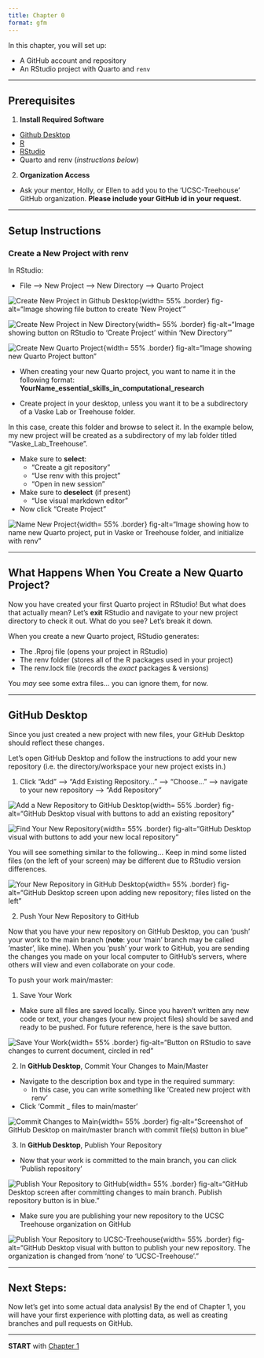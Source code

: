 ```yaml
---
title: Chapter 0
format: gfm
---
```


In this chapter, you will set up:

-   A GitHub account and repository
-   An RStudio project with Quarto and `renv`

------------------------------------------------------------------------

## Prerequisites

1.  **Install Required Software**

-   [Github Desktop](https://github.com/apps/desktop)
-   [R](https://www.r-project.org)
-   [RStudio](https://posit.co/download/rstudio-desktop/)
-   Quarto and renv (*instructions below*)

2.  **Organization Access**

-   Ask your mentor, Holly, or Ellen to add you to the 'UCSC-Treehouse' GitHub organization.
**Please include your GitHub id in your request.**

------------------------------------------------------------------------

## Setup Instructions

### Create a New Project with renv

In RStudio:

-   File --\> New Project --\> New Directory --\> Quarto Project

![Create New Project in Github Desktop](Images/create_new_project.png){width= 55% .border} 
fig-alt="Image showing file button to create 'New Project'"

![Create New Project in New Directory](Images/project_in_existing_directory.png){width= 55% .border}
fig-alt="Image showing button on RStudio to 'Create Project' within 'New Directory'"

![Create New Quarto Project](Images/new_quarto_project.png){width= 55% .border}
fig-alt="Image showing new Quarto Project button"

-   When creating your new Quarto project, you want to name it in the following format: **YourName_essential_skills_in_computational_research**

-   Create project in your desktop, unless you want it to be a subdirectory of a Vaske Lab or Treehouse folder.

In this case, create this folder and browse to select it.
In the example below, my new project will be created as a subdirectory of my lab folder titled "Vaske_Lab_Treehouse".

- Make sure to **select**:
  - "Create a git repository"
  - "Use renv with this project"
  - "Open in new session"
  
- Make sure to **deselect** (if present)
  - "Use visual markdown editor"

- Now click "Create Project"

![Name New Project](Images/name_quarto_project.png){width= 55% .border}
fig-alt="Image showing how to name new Quarto project, put in Vaske or Treehouse folder, and initialize with renv"

------------------------------------------------------------------------

## What Happens When You Create a New Quarto Project?

Now you have created your first Quarto project in RStudio!
But what does that actually mean?
Let's **exit** RStudio and navigate to your new project directory to check it out.
What do you see?
Let's break it down.

When you create a new Quarto project, RStudio generates:

- The .Rproj file (opens your project in RStudio)
- The renv folder (stores all of the R packages used in your project)
- The renv.lock file (records the *exact* packages & versions)

You *may* see some extra files... you can ignore them, for now.

------------------------------------------------------------------------

## GitHub Desktop

Since you just created a new project with new files, your GitHub Desktop should reflect these changes.

Let's open GitHub Desktop and follow the instructions to add your new repository (i.e. the directory/workspace your new project exists in.)

1. Click "Add" --\> "Add Existing Repository..." --\> "Choose..." --\> navigate to your new repository --\> "Add Repository"

![Add a New Repository to GitHub Desktop](Images/add_repo_to_github_desktop.png){width= 55% .border}
fig-alt="GitHub Desktop visual with buttons to add an existing repository"

![Find Your New Repository](Images/find_new_repo.png){width= 55% .border}
fig-alt="GitHub Desktop visual with buttons to add your new local repository"

You will see something similar to the following...
Keep in mind some listed files (on the left of your screen) may be different due to RStudio version differences.

![Your New Repository in GitHub Desktop](Images/new_repo_in_github_desktop.png){width= 55% .border}
fig-alt="GitHub Desktop screen upon adding new repository; files listed on the left"

2. Push Your New Repository to GitHub

Now that you have your new repository on GitHub Desktop, you can 'push' your work to the main branch (**note**: your 'main' branch may be called 'master', like mine).
When you 'push' your work to GitHub, you are sending the changes you made on your local computer to GitHub's servers, where others will view and even collaborate on your code.

To push your work main/master:

1. Save Your Work

- Make sure all files are saved locally.
Since you haven't written any new code or text, your changes (your new project files) should be saved and ready to be pushed.
For future reference, here is the save button.

![Save Your Work](Images/save_changes.png){width= 55% .border}
fig-alt="Button on RStudio to save changes to current document, circled in red"

2. In **GitHub Desktop**, Commit Your Changes to Main/Master

- Navigate to the description box and type in the required summary:
  - In this case, you can write something like 'Created new project with renv'
- Click 'Commit _ files to main/master'

![Commit Changes to Main](Images/push_to_main.png){width= 55% .border}
fig-alt="Screenshot of GitHub Desktop on main/master branch with commit file(s) button in blue"

3. In **GitHub Desktop**, Publish Your Repository

- Now that your work is committed to the main branch, you can click 'Publish repository'

![Publish Your Repository to GitHub](Images/publish_repo.png){width= 55% .border}
fig-alt="GitHub Desktop screen after committing changes to main branch. Publish repository button is in blue."

- Make sure you are publishing your new repository to the UCSC Treehouse organization on GitHub

![Publish Your Repository to UCSC-Treehouse](Images/publish_repo_to_treehouse_org.png){width= 55% .border}
fig-alt="GitHub Desktop visual with button to publish your new repository. The organization is changed from 'none' to 'UCSC-Treehouse'."

------------------------------------------------------------------------

## Next Steps:

Now let's get into some actual data analysis!
By the end of Chapter 1, you will have your first experience with plotting data, as well as creating branches and pull requests on GitHub.

------------------------------------------------------------------------

**START** with [Chapter 1](https://github.com/UCSC-Treehouse/Essential-skills-for-Treehouse-computational-research/blob/main/Chapter-Instructions/Chapter_01_Instructions.md)